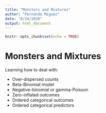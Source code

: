 ```yaml
---
title: "Monsters and Mixtures"
author: "Fernando Miguez"
date: "8/24/2020"
output: html_document
---
```


```r
knitr::opts_chunk$set(echo = TRUE)
```

# Monsters and Mixtures

Learning how to deal with:

* Over-dispersed counts
* Beta-Binomial model
* Negative-binomial or gamma-Poisson
* Zero-inflated outcomes
* Ordered categorical outcomes
* Ordered categorical predictors